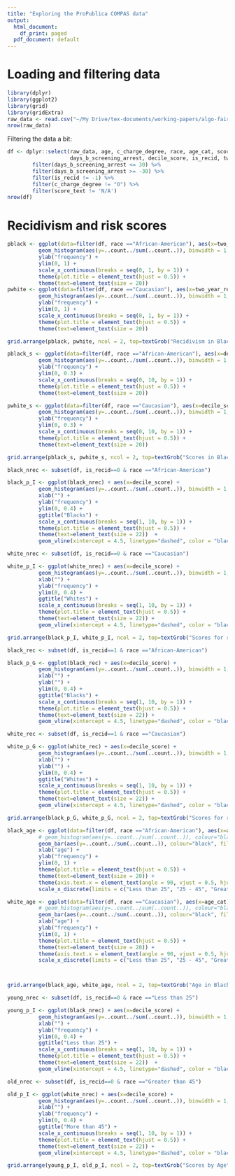 ```yaml
---
title: "Exploring the ProPublica COMPAS data"
output:
  html_document:
    df_print: paged
  pdf_document: default
---
```


# Loading and filtering data

```r
library(dplyr)
library(ggplot2)
library(grid)
library(gridExtra)
raw_data <- read.csv("~/My Drive/tex-documents/working-papers/algo-fairness/algo-fairness-m/rutgers-pres-algo/compas-scores-two-years.csv")
nrow(raw_data)
```

Filtering the data a bit:

```r
df <- dplyr::select(raw_data, age, c_charge_degree, race, age_cat, score_text, sex, priors_count, 
                    days_b_screening_arrest, decile_score, is_recid, two_year_recid, c_jail_in, c_jail_out) %>% 
        filter(days_b_screening_arrest <= 30) %>%
        filter(days_b_screening_arrest >= -30) %>%
        filter(is_recid != -1) %>%
        filter(c_charge_degree != "O") %>%
        filter(score_text != 'N/A')
nrow(df)
```


# Recidivism and risk scores

```r
pblack <- ggplot(data=filter(df, race =="African-American"), aes(x=two_year_recid)) + 
          geom_histogram(aes(y=..count../sum(..count..)), binwidth = 1,  colour="black", fill="grey45")  +                  xlab("recidivism") + 
          ylab("frequency") + 
          ylim(0, 1) +
          scale_x_continuous(breaks = seq(0, 1, by = 1)) +
          theme(plot.title = element_text(hjust = 0.5)) + 
          theme(text=element_text(size = 20))
pwhite <- ggplot(data=filter(df, race =="Caucasian"), aes(x=two_year_recid)) + 
          geom_histogram(aes(y=..count../sum(..count..)), binwidth = 1,  colour="black", fill="grey100")  +                xlab("recidivism") + 
          ylab("frequency") + 
          ylim(0, 1) +
          scale_x_continuous(breaks = seq(0, 1, by = 1)) +
          theme(plot.title = element_text(hjust = 0.5)) + 
          theme(text=element_text(size = 20))

grid.arrange(pblack, pwhite, ncol = 2, top=textGrob("Recidivism in Black and White", vjust= 0.4, gp=gpar(fontsize=25,font=4)))
```





```r
pblack_s <- ggplot(data=filter(df, race =="African-American"), aes(x=decile_score)) + 
          geom_histogram(aes(y=..count../sum(..count..)), binwidth = 1,  colour="black", fill="grey45")  +                xlab("risk scores") + 
          ylab("frequency") + 
          ylim(0, 0.3) +
          scale_x_continuous(breaks = seq(0, 10, by = 1)) +
          theme(plot.title = element_text(hjust = 0.5)) + 
          theme(text=element_text(size = 20))

pwhite_s <- ggplot(data=filter(df, race =="Caucasian"), aes(x=decile_score)) + 
          geom_histogram(aes(y=..count../sum(..count..)), binwidth = 1,  colour="black", fill="grey100")  +                xlab("risk scores") + 
          ylab("frequency") + 
          ylim(0, 0.3) +
          scale_x_continuous(breaks = seq(0, 10, by = 1)) +
          theme(plot.title = element_text(hjust = 0.5)) + 
          theme(text=element_text(size = 20))

grid.arrange(pblack_s, pwhite_s, ncol = 2, top=textGrob("Scores in Black and White", vjust= 0.4, gp=gpar(fontsize=25,font=4)))
```

```r

black_nrec <- subset(df, is_recid==0 & race =="African-American")

black_p_I <- ggplot(black_nrec) + aes(x=decile_score) +
          geom_histogram(aes(y=..count../sum(..count..)), binwidth = 1,  colour= "blue", fill="grey45") + 
          xlab("") + 
          ylab("frequency") + 
          ylim(0, 0.4) + 
          ggtitle("Blacks") +
          scale_x_continuous(breaks = seq(1, 10, by = 1)) +
          theme(plot.title = element_text(hjust = 0.5)) + 
          theme(text=element_text(size = 22))  +
          geom_vline(xintercept = 4.5, linetype="dashed", color = "black", size=0.5)

white_nrec <- subset(df, is_recid==0 & race =="Caucasian")

white_p_I <- ggplot(white_nrec) + aes(x=decile_score) +
          geom_histogram(aes(y=..count../sum(..count..)), binwidth = 1,  colour="blue", fill="grey100") + 
          xlab("") + 
          ylab("frequency") + 
          ylim(0, 0.4) + 
          ggtitle("Whites") +
          scale_x_continuous(breaks = seq(1, 10, by = 1)) +
          theme(plot.title = element_text(hjust = 0.5)) + 
          theme(text=element_text(size = 22)) +
          geom_vline(xintercept = 4.5, linetype="dashed", color = "black", size=0.5)

grid.arrange(black_p_I, white_p_I, ncol = 2, top=textGrob("Scores for reoffenders", vjust= 0.4, gp=gpar(fontsize=25,font=4)))

```

```r

black_rec <- subset(df, is_recid==1 & race =="African-American")

black_p_G <- ggplot(black_rec) + aes(x=decile_score) +
          geom_histogram(aes(y=..count../sum(..count..)), binwidth = 1,  colour="red", fill="grey45") + 
          xlab("") + 
          ylab("") + 
          ylim(0, 0.4) + 
          ggtitle("Blacks") +
          scale_x_continuous(breaks = seq(1, 10, by = 1)) +
          theme(plot.title = element_text(hjust = 0.5)) + 
          theme(text=element_text(size = 22)) +
          geom_vline(xintercept = 4.5, linetype="dashed", color = "black", size=0.5)

white_rec <- subset(df, is_recid==1 & race =="Caucasian")

white_p_G <- ggplot(white_rec) + aes(x=decile_score) +
          geom_histogram(aes(y=..count../sum(..count..)), binwidth = 1,  colour="red", fill="grey100") + 
          xlab("") + 
          ylab("") + 
          ylim(0, 0.4) + 
          ggtitle("Whites") +
          scale_x_continuous(breaks = seq(1, 10, by = 1)) +
          theme(plot.title = element_text(hjust = 0.5)) + 
          theme(text=element_text(size = 22)) +
          geom_vline(xintercept = 4.5, linetype="dashed", color = "black", size=0.5)

grid.arrange(black_p_G, white_p_G, ncol = 2, top=textGrob("Scores for reoffenders", vjust= 0.4, gp=gpar(fontsize=25,font=4))) 


```
```r
black_age <- ggplot(data=filter(df, race =="African-American"), aes(x=age_cat)) + 
          # geom_histogram(aes(y=..count../sum(..count..)), colour="black", fill="grey45")  +                
          geom_bar(aes(y=..count../sum(..count..)), colour="black", fill="grey45") +
          xlab("age") + 
          ylab("frequency") + 
          ylim(0, 1) +
          theme(plot.title = element_text(hjust = 0.5)) + 
          theme(text=element_text(size = 20)) +
          theme(axis.text.x = element_text(angle = 90, vjust = 0.5, hjust=1)) +
          scale_x_discrete(limits = c("Less than 25", "25 - 45", "Greater than 45"))

white_age <- ggplot(data=filter(df, race =="Caucasian"), aes(x=age_cat)) + 
          # geom_histogram(aes(y=..count../sum(..count..)), colour="black", fill="grey100")  +                
          geom_bar(aes(y=..count../sum(..count..)), colour="black", fill="grey100") +
          xlab("age") + 
          ylab("frequency") + 
          ylim(0, 1) + 
          theme(plot.title = element_text(hjust = 0.5)) + 
          theme(text=element_text(size = 20)) +
          theme(axis.text.x = element_text(angle = 90, vjust = 0.5, hjust=1)) +
          scale_x_discrete(limits = c("Less than 25", "25 - 45", "Greater than 45"))



grid.arrange(black_age, white_age, ncol = 2, top=textGrob("Age in Black and White", vjust= 0.4, gp=gpar(fontsize=25,font=4))) 
```
```r

young_nrec <- subset(df, is_recid==0 & race =="Less than 25")

young_p_I <- ggplot(black_nrec) + aes(x=decile_score) +
          geom_histogram(aes(y=..count../sum(..count..)), binwidth = 1,  colour= "blue", fill="grey45") + 
          xlab("") + 
          ylab("frequency") + 
          ylim(0, 0.4) + 
          ggtitle("Less than 25") +
          scale_x_continuous(breaks = seq(1, 10, by = 1)) +
          theme(plot.title = element_text(hjust = 0.5)) + 
          theme(text=element_text(size = 22))  +
          geom_vline(xintercept = 4.5, linetype="dashed", color = "black", size=0.5)

old_nrec <- subset(df, is_recid==0 & race =="Greater than 45")

old_p_I <- ggplot(white_nrec) + aes(x=decile_score) +
          geom_histogram(aes(y=..count../sum(..count..)), binwidth = 1,  colour="blue", fill="grey100") + 
          xlab("") + 
          ylab("frequency") + 
          ylim(0, 0.4) + 
          ggtitle("More than 45") +
          scale_x_continuous(breaks = seq(1, 10, by = 1)) +
          theme(plot.title = element_text(hjust = 0.5)) + 
          theme(text=element_text(size = 22)) +
          geom_vline(xintercept = 4.5, linetype="dashed", color = "black", size=0.5)

grid.arrange(young_p_I, old_p_I, ncol = 2, top=textGrob("Scores by Age", vjust= 0.4, gp=gpar(fontsize=25,font=4)))

```